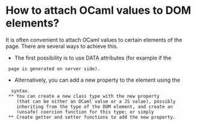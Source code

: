 =How to attach OCaml values to DOM elements?=

It is often convenient to attach OCaml values to certain elements of
the page. There are several ways to achieve this.

* The first possibility is to use DATA attributes (for example if the
  page is generated on server side).
* Alternatively, you can add a new property to the element using the
  {{{##.}}} syntax.
  ** You can create a new class type with the new property
     (that can be either an OCaml value or a JS value), possibly
     inheriting from the type of the DOM element, and create an
     (unsafe) coercion function for this type; or simply
  ** Create getter and setter functions to add the new property.

